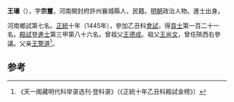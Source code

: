 '''王瓖'''（{{bd|1421年||？}}），字'''宗璽'''，河南開封府許州襄城縣人，民籍。[[明朝|明朝]]政治人物。進士出身。

河南鄉試第七名。[[正统_(年号)|正統]]十年（1445年），參加乙丑科[[會試|會試]]，得[[貢士|貢士]]第一百二十一名。[[殿試|殿試]]登[[進士|進士]]第三甲第八十六名。曾祖父[[王德成|王德成]]。祖父[[王尚文|王尚文]]，曾任陝西右參議。父亲[[王警道|王警道]]<ref>《天一阁藏明代科举录选刊·登科录》（《正統十年乙丑科殿試金榜》）</ref>。

==参考==
{{reflist}}
{{明朝人物小作品}}
{{正統十年乙丑科殿試金榜}}